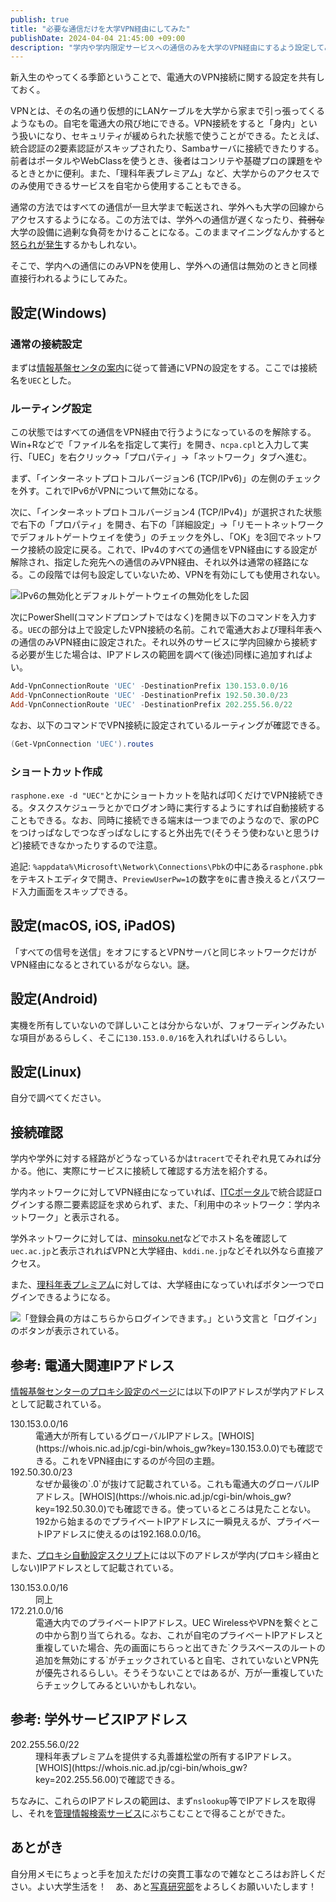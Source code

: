 ```yaml
---
publish: true
title: "必要な通信だけを大学VPN経由にしてみた"
publishDate: 2024-04-04 21:45:00 +09:00
description: "学内や学内限定サービスへの通信のみを大学のVPN経由にするよう設定してみた話。"
---
```


新入生のやってくる季節ということで、電通大のVPN接続に関する設定を共有しておく。

VPNとは、その名の通り仮想的にLANケーブルを大学から家まで引っ張ってくるようなもの。自宅を電通大の飛び地にできる。VPN接続をすると「身内」という扱いになり、セキュリティが緩められた状態で使うことができる。たとえば、統合認証の2要素認証がスキップされたり、Sambaサーバに接続できたりする。前者はポータルやWebClassを使うとき、後者はコンリテや基礎プロの課題をやるときとかに便利。また、「理科年表プレミアム」など、大学からのアクセスでのみ使用できるサービスを自宅から使用することもできる。

通常の方法ではすべての通信が一旦大学まで転送され、学外へも大学の回線からアクセスするようになる。この方法では、学外への通信が遅くなったり、~~貧弱な~~大学の設備に過剰な負荷をかけることになる。このままマイニングなんかすると[怒られが発生](https://qiita.com/Shunk_/items/85b4e5ae77e321490b5f)するかもしれない。

そこで、学内への通信にのみVPNを使用し、学外への通信は無効のときと同様直接行われるようにしてみた。

## 設定(Windows)

### 通常の接続設定

まずは[情報基盤センタの案内](https://www.cc.uec.ac.jp/ug/ja/remote/vpn/l2tp/index.html)に従って普通にVPNの設定をする。ここでは接続名を`UEC`とした。

### ルーティング設定

この状態ではすべての通信をVPN経由で行うようになっているのを解除する。Win+Rなどで「ファイル名を指定して実行」を開き、`ncpa.cpl`と入力して実行、「UEC」を右クリック→「プロパティ」→「ネットワーク」タブへ進む。

まず、「インターネットプロトコルバージョン6 (TCP/IPv6)」の左側のチェックを外す。これでIPv6がVPNについて無効になる。

次に、「インターネットプロトコルバージョン4 (TCP/IPv4)」が選択された状態で右下の「プロパティ」を開き、右下の「詳細設定」→「リモートネットワークでデフォルトゲートウェイを使う」のチェックを外し、「OK」を3回でネットワーク接続の設定に戻る。これで、IPv4のすべての通信をVPN経由にする設定が解除され、指定した宛先への通信のみVPN経由、それ以外は通常の経路になる。この段階では何も設定していないため、VPNを有効にしても使用されない。

![](./control.png "IPv6の無効化とデフォルトゲートウェイの無効化をした図")

次にPowerShell(コマンドプロンプトではなく)を開き以下のコマンドを入力する。`UEC`の部分は上で設定したVPN接続の名前。これで電通大および理科年表への通信のみVPN経由に設定された。それ以外のサービスに学内回線から接続する必要が生じた場合は、IPアドレスの範囲を調べて(後述)同様に追加すればよい。

```powershell
Add-VpnConnectionRoute 'UEC' -DestinationPrefix 130.153.0.0/16
Add-VpnConnectionRoute 'UEC' -DestinationPrefix 192.50.30.0/23
Add-VpnConnectionRoute 'UEC' -DestinationPrefix 202.255.56.0/22
```

なお、以下のコマンドでVPN接続に設定されているルーティングが確認できる。

```powershell
(Get-VpnConnection 'UEC').routes
```

### ショートカット作成

`rasphone.exe -d "UEC"`とかにショートカットを貼れば叩くだけでVPN接続できる。タスクスケジューラとかでログオン時に実行するようにすれば自動接続することもできる。なお、同時に接続できる端末は一つまでのようなので、家のPCをつけっぱなしでつなぎっぱなしにすると外出先で(そうそう使わないと思うけど)接続できなかったりするので注意。

追記: `%appdata%\Microsoft\Network\Connections\Pbk`の中にある`rasphone.pbk`をテキストエディタで開き、`PreviewUserPw=1`の数字を`0`に書き換えるとパスワード入力画面をスキップできる。

## 設定(macOS, iOS, iPadOS)

「すべての信号を送信」をオフにするとVPNサーバと同じネットワークだけがVPN経由になるとされているがならない。謎。

## 設定(Android)

実機を所有していないので詳しいことは分からないが、フォワーディングみたいな項目があるらしく、そこに`130.153.0.0/16`を入れればいけるらしい。

## 設定(Linux)

自分で調べてください。

## 接続確認

学内や学外に対する経路がどうなっているかは`tracert`でそれぞれ見てみれば分かる。他に、実際にサービスに接続して確認する方法を紹介する。

学内ネットワークに対してVPN経由になっていれば、[ITCポータル](https://www.cc.uec.ac.jp/portal/)で統合認証ログインする際二要素認証を求められず、また、「利用中のネットワーク：学内ネットワーク」と表示される。

学外ネットワークに対しては、[minsoku.net](https://minsoku.net/hostname_confirmations)などでホスト名を確認して`uec.ac.jp`と表示されればVPNと大学経由、`kddi.ne.jp`などそれ以外なら直接アクセス。

また、[理科年表プレミアム](https://www.rikanenpyo.jp/member/?module=Member&action=Login)に対しては、大学経由になっていればボタン一つでログインできるようになる。

![「登録会員の方はこちらからログインできます。」という文言と「ログイン」のボタンが表示されている。](./rikanenpyo.png "大学回線での理科年表プレミアムのログイン画面")

## 参考: 電通大関連IPアドレス

[情報基盤センターのプロキシ設定のページ](https://www.cc.uec.ac.jp/ug/ja/network/proxy/index.html)には以下のIPアドレスが学内アドレスとして記載されている。

<dl>
    <dt>130.153.0.0/16</dt>
    <dd>電通大が所有しているグローバルIPアドレス。[WHOIS](https://whois.nic.ad.jp/cgi-bin/whois_gw?key=130.153.0.0)でも確認できる。これをVPN経由にするのが今回の主題。</dd>
    <dt>192.50.30.0/23</dt>
    <dd>なぜか最後の`.0`が抜けて記載されている。これも電通大のグローバルIPアドレス。[WHOIS](https://whois.nic.ad.jp/cgi-bin/whois_gw?key=192.50.30.0)でも確認できる。使っているところは見たことない。192から始まるのでプライベートIPアドレスに一瞬見えるが、プライベートIPアドレスに使えるのは192.168.0.0/16。</dd>
</dl>

また、[プロキシ自動設定スクリプト](http://proxy.uec.ac.jp/proxy.pac)には以下のアドレスが学内(プロキシ経由としない)IPアドレスとして記載されている。

<dl>
    <dt>130.153.0.0/16</dt>
    <dd>同上</dd>
    <dt>172.21.0.0/16</dt>
    <dd>電通大内でのプライベートIPアドレス。UEC WirelessやVPNを繋ぐとこの中から割り当てられる。なお、これが自宅のプライベートIPアドレスと重複していた場合、先の画面にちらっと出てきた`クラスベースのルートの追加を無効にする`がチェックされていると自宅、されていないとVPN先が優先されるらしい。そうそうないことではあるが、万が一重複していたらチェックしてみるといいかもしれない。</dd>
</dl>

## 参考: 学外サービスIPアドレス

<dl>
    <dt>202.255.56.0/22</dt>
    <dd>理科年表プレミアムを提供する丸善雄松堂の所有するIPアドレス。[WHOIS](https://whois.nic.ad.jp/cgi-bin/whois_gw?key=202.255.56.00)で確認できる。</dd>
</dl>

ちなみに、これらのIPアドレスの範囲は、まず`nslookup`等でIPアドレスを取得し、それを[管理情報検索サービス](https://www.cman.jp/network/support/ip.html)にぶちこむことで得ることができた。

## あとがき

自分用メモにちょっと手を加えただけの突貫工事なので雑なところはお許しください。よい大学生活を！　あ、あと[写真研究部](http://www.uecphoto.club.uec.ac.jp/)をよろしくお願いいたします！